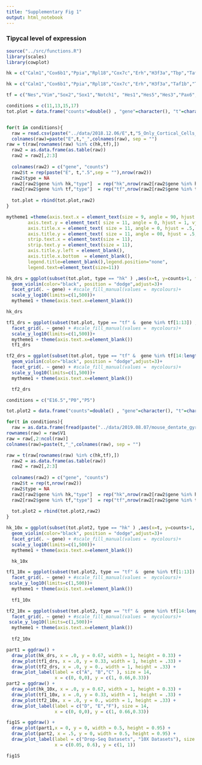 ```yaml
---
title: "Supplementary Fig 1"
output: html_notebook
---
```


### Tipycal level of expression

```r
source("../src/functions.R")
library(scales)
library(cowplot)

hk = c("Calm1","Cox6b1","Ppia","Rpl18","Cox7c","Erh","H3f3a","Tbp","Taf1b","Taf2","Gapdh","Actb")

hk = c("Calm1","Cox6b1","Ppia","Rpl18","Cox7c","Erh","H3f3a","Taf1b","Taf2","Gapdh","Actb","Golph3", "Mtmr12", "Zfr", "Sub1", "Tars", "Amacr")   

tf = c("Nes","Vim","Sox2","Sox1","Notch1", "Hes1","Hes5","Hes3","Pax6", "Map2","Tubb3","Neurod1","Nefm","Nefl","Dcx","Tbr1","Reln","Lhx5","Cux1","Satb2","Tle1","Mef2c","Rorb","Sox5","Bcl11b","Fezf2","Foxp2")

```

```r
conditions = c(11,13,15,17)
tot.plot = data.frame("counts"=double() , "gene"=character(), "t"=character(), "type"=character())


for(t in conditions){
  raw = read.csv(paste("../data/2018.12.06/E",t,"5_Only_Cortical_Cells_DGE.txt", sep = ""), sep = "\t", row.names = 1)
  colnames(raw)=paste("E",t,"_",colnames(raw), sep = "")
raw = t(raw[rownames(raw) %in% c(hk,tf),])
  raw2 = as.data.frame(as.table(raw))
  raw2 = raw2[,2:3]
  
  colnames(raw2) = c("gene", "counts")
  raw2$t = rep(paste("E", t,".5",sep = ""),nrow(raw2))
  raw2$type = NA
  raw2[raw2$gene %in% hk,"type"]  = rep("hk",nrow(raw2[raw2$gene %in% hk,]))
  raw2[raw2$gene %in% tf,"type"]  = rep("tf",nrow(raw2[raw2$gene %in% tf,]))
  
  tot.plot = rbind(tot.plot,raw2)
}

mytheme1 =theme(axis.text.x = element_text(size = 9, angle = 90, hjust = 1, vjust = 1, face = "plain"),
        axis.text.y = element_text( size = 11, angle = 0, hjust = 1, vjust = 0, face = "plain"),  
        axis.title.x = element_text( size = 11, angle = 0, hjust = .5, vjust = 0, face = "plain"),
        axis.title.y = element_text( size = 11, angle = 00, hjust = .5, vjust = .5, face = "plain"),
        strip.text.x = element_text(size = 11),
        strip.text.y = element_text(size = 11),
        axis.title.y.left = element_blank(),
        axis.title.x.bottom  = element_blank(),
        legend.title=element_blank(),legend.position="none",
        legend.text=element_text(size=11)) 


```

```r
hk_drs = ggplot(subset(tot.plot, type == "hk" ) ,aes(x=t, y=counts+1, fill=gene)) + 
  geom_violin(color="black", position = "dodge",adjust=3)+ 
  facet_grid(. ~ gene) + #scale_fill_manual(values =  mycolours)+
  scale_y_log10(limits=c(1,500))+
  mytheme1 + theme(axis.text.x=element_blank())

hk_drs
```

```r
tf1_drs = ggplot(subset(tot.plot, type == "tf" &  gene %in% tf[1:13]) ,aes(x=t, y=counts+1, fill=gene)) + geom_violin(color="black", position = "dodge",adjust=3)+ 
  facet_grid(. ~ gene) + #scale_fill_manual(values =  mycolours)+
  scale_y_log10(limits=c(1,500))+
  mytheme1 + theme(axis.text.x=element_blank())
  tf1_drs
```
```r
tf2_drs = ggplot(subset(tot.plot, type == "tf" &  gene %in% tf[14:length(tf)]) ,aes(x=t, y=counts+1, fill=gene)) + 
  geom_violin(color="black", position = "dodge",adjust=3)+ 
  facet_grid(. ~ gene) + #scale_fill_manual(values =  mycolours)+
  scale_y_log10(limits=c(1,500))+
  mytheme1 + theme(axis.text.x=element_blank())

  tf2_drs
```
```r
conditions = c("E16.5","P0","P5")

tot.plot2 = data.frame("counts"=double() , "gene"=character(), "t"=character(), "type"=character())

for(t in conditions){
  raw = as.data.frame(fread(paste("../data/2019.08.07/mouse_dentate_gyrus/separation_age/",t,".csv", sep = "")))
rownames(raw) = raw$V1
raw = raw[,2:ncol(raw)]
colnames(raw)=paste(t,"_",colnames(raw), sep = "")

raw = t(raw[rownames(raw) %in% c(hk,tf),])
  raw2 = as.data.frame(as.table(raw))
  raw2 = raw2[,2:3]
  
  colnames(raw2) = c("gene", "counts")
  raw2$t = rep(t,nrow(raw2))
  raw2$type = NA
  raw2[raw2$gene %in% hk,"type"]  = rep("hk",nrow(raw2[raw2$gene %in% hk,]))
  raw2[raw2$gene %in% tf,"type"]  = rep("tf",nrow(raw2[raw2$gene %in% tf,]))
  
  tot.plot2 = rbind(tot.plot2,raw2)
}

```

```r
hk_10x = ggplot(subset(tot.plot2, type == "hk" ) ,aes(x=t, y=counts+1, fill=gene)) + 
  geom_violin(color="black", position = "dodge",adjust=3)+ 
  facet_grid(. ~ gene) + #scale_fill_manual(values =  mycolours)+
  scale_y_log10(limits=c(1,500))+
  mytheme1 + theme(axis.text.x=element_blank())

  hk_10x
```
```r
tf1_10x = ggplot(subset(tot.plot2, type == "tf" &  gene %in% tf[1:13]) ,aes(x=t, y=counts+1, fill=gene)) + geom_violin(color="black", position = "dodge",adjust=3)+ 
  facet_grid(. ~ gene) + #scale_fill_manual(values =  mycolours)+
 scale_y_log10(limits=c(1,500))+
  mytheme1 + theme(axis.text.x=element_blank())
  
  tf1_10x
```
```r
tf2_10x = ggplot(subset(tot.plot2, type == "tf" &  gene %in% tf[14:length(tf)]) ,aes(x=t, y=counts+1, fill=gene)) + geom_violin(color="black", position = "dodge",adjust=3)+ 
  facet_grid(. ~ gene) + #scale_fill_manual(values =  mycolours)+
 scale_y_log10(limits=c(1,500))+
  mytheme1 + theme(axis.text.x=element_blank())
  
  tf2_10x
```

```r
part1 = ggdraw() +
  draw_plot(hk_drs, x = .0, y = 0.67, width = 1, height = 0.33) +
  draw_plot(tf1_drs, x = .0, y = 0.33, width = 1, height = .33) +
  draw_plot(tf2_drs, x = .0, y = 0., width = 1, height = .33) +
  draw_plot_label(label = c("A", "B","C" ), size = 14,
                  x = c(0, 0,0), y = c(1, 0.66,0.33)) 
part2 = ggdraw() +
  draw_plot(hk_10x, x = .0, y = 0.67, width = 1, height = 0.33) +
  draw_plot(tf1_10x, x = .0, y = 0.33, width = 1, height = .33) +
  draw_plot(tf2_10x, x = .0, y = 0., width = 1, height = .33) +
  draw_plot_label(label = c("D", "E","F"), size = 14,
                  x = c(0, 0,0), y = c(1, 0.66,0.33)) 

fig1S = ggdraw() +
  draw_plot(part1,x = 0, y = 0, width = 0.5, height = 0.95) +
  draw_plot(part2, x = .5, y = 0, width = 0.5, height = 0.95) +
  draw_plot_label(label = c("Drop-Seq Datasets", "10X Datasets"), size = 14,
                  x = c(0.05, 0.6), y = c(1, 1)) 

fig1S
```

